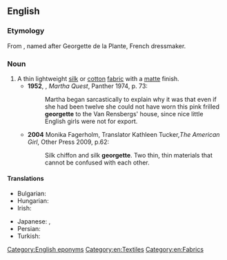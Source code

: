 {{also|Georgette}}

==English==
{{wikipedia}}

===Etymology===
From {{etyl|fr|en}} {{m|fr|georgette}}, named after Georgette de la Plante, French dressmaker.

===Noun===
{{en-noun}}

# A thin lightweight [[silk]] or [[cotton]] [[fabric]] with a [[matte]] finish.
#* '''1952''', {{w|Doris Lessing}}, ''Martha Quest'', Panther 1974, p. 73:
#*: Martha began sarcastically to explain why it was that even if she had been twelve she could not have worn this pink frilled '''georgette''' to the Van Rensbergs' house, since nice little English girls were not for export.
#* '''2004''' Monika Fagerholm, Translator Kathleen Tucker,''The American Girl'', Other Press 2009, p.62:
#*: Silk chiffon and silk '''georgette'''. Two thin, thin materials that cannot be confused with each other.

====Translations====
{{trans-top|fabric}}
* Bulgarian: {{t|bg|жоржет|m|sc=Cyrl}}
* Hungarian: {{t|hu|zsorzsett}}
* Irish: {{t|ga|seoirséad|m}}
{{trans-mid}}
* Japanese: {{t|ja|ジョーゼット|tr=jōzetto}}, {{t|ja|経緯縮緬|tr=たてよこちりめん, tateyoko chirimen}}
* Persian: {{t+|fa|ژرژت|tr=žoržet|sc=fa-Arab}}
* Turkish: {{t+|tr|jorjet}}
{{trans-bottom}}

[[Category:English eponyms]]
[[Category:en:Textiles]]
[[Category:en:Fabrics]]